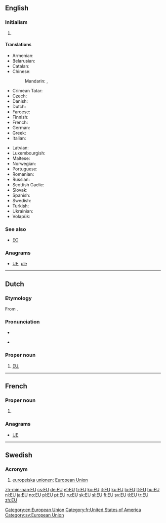 {{also|Appendix:Variations of "eu"}}
==English==

===Initialism===
{{en-initialism}}

# {{context|politics|economics|lang=en}} {{initialism of|European Union}}

====Translations====
{{trans-top|European Union (also see translations at [[European Union]])}}
* Armenian: {{t-|hy|ԵՄ|tr=EM|sc=Armn}}
* Belarusian: {{t-|be|ЕС|m|tr=je-és}}
* Catalan: {{t-|ca|UE|f}}
* Chinese:
*: Mandarin: {{t|cmn|歐盟|sc=Hani}}, {{t|cmn|欧盟|tr=Ōu-méng|sc=Hani}}
* Crimean Tatar: {{tø|crh|AB}}
* Czech: {{t+|cs|EU|f}}
* Danish: {{t-|da|EU|n}}
* Dutch: {{t-|nl|EU|f}}
* Faroese: {{t-|fo|ES|n}}
* Finnish: {{t+|fi|EU}}
* French: {{t+|fr|UE|f}}
* German: {{t+|de|EU|f}}
* Greek: {{t+|el|ΕΕ|tr=e-e}}
* Italian: {{t+|it|UE}}
{{trans-mid}}
* Latvian: {{t-|lv|ES|f}}
* Luxembourgish: {{t-|lb|EU|f}}
* Maltese: {{t-|mt|UE}}
* Norwegian: {{t+|no|EU|m}}
* Portuguese: {{t+|pt|UE|f}}
* Romanian: {{t-|ro|UE}}
* Russian: {{t+|ru|ЕС|m|tr=je-és}}
* Scottish Gaelic: {{t-|gd|AE|m}}
* Slovak: {{t+|sk|EÚ|n}}
* Spanish: {{t-|es|UE}}
* Swedish: {{t+|sv|EU|c}}
* Turkish: {{t+|tr|AB}}
* Ukrainian: {{t-|uk|ЄС|m|tr=je-és}}
* Volapük: {{t-|vo|BY}}
{{trans-bottom}}

===See also===
* [[EC]]

===Anagrams===
* [[UE#English|UE]], [[uſe#English|uſe]]

[[Category:en:European Union]]

----

==Dutch==

===Etymology===
From {{term|Europese Unie|lang=nl}}.

===Pronunciation===
* {{IPA|lang=nl|/eːˈy/}}
* {{a|Netherlands}} {{IPA|lang=nl|/eˈjy/}}

===Proper noun===
{{nl-proper noun|f}}

# [[#English|EU]], {{initialism of|European Union|lang=nl}}

----

==French==

===Proper noun===
{{fr-proper noun}}

# {{abbreviation of|États-Unis|lang=fr|nodot=1}} {{gloss|United States}}

===Anagrams===
* [[UE#French|UE]]

[[Category:fr:United States of America]]

----

==Swedish==

===Acronym===
{{head|sv|acronym}}

# [[europeiska]] [[unionen]]; [[European Union]]

[[Category:sv:European Union]]

[[zh-min-nan:EU]]
[[cs:EU]]
[[de:EU]]
[[et:EU]]
[[fr:EU]]
[[ko:EU]]
[[it:EU]]
[[ku:EU]]
[[lo:EU]]
[[lt:EU]]
[[hu:EU]]
[[nl:EU]]
[[ja:EU]]
[[no:EU]]
[[pl:EU]]
[[pt:EU]]
[[ru:EU]]
[[sk:EU]]
[[sl:EU]]
[[fi:EU]]
[[sv:EU]]
[[tl:EU]]
[[tr:EU]]
[[zh:EU]]